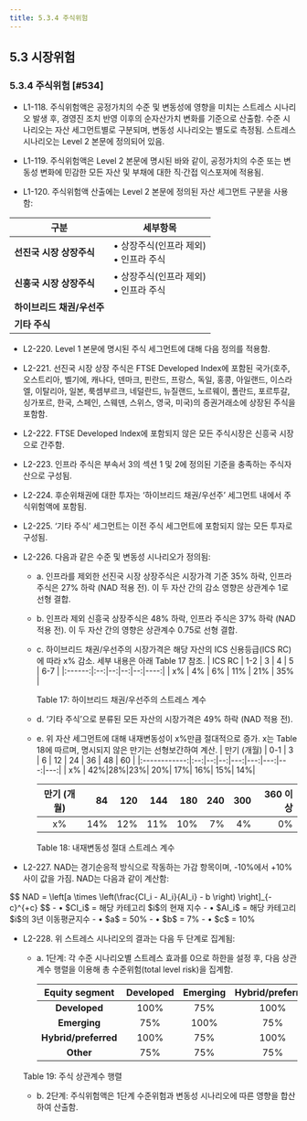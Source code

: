 ```yaml
---
title: 5.3.4 주식위험 
---
```

## 5.3 시장위험
### 5.3.4 주식위험 [#534]

- L1-118. 주식위험액은 공정가치의 수준 및 변동성에 영향을 미치는 스트레스 시나리오 발생 후, 경영진 조치 반영 이후의 순자산가치 변화를 기준으로 산출함. 수준 시나리오는 자산 세그먼트별로 구분되며, 변동성 시나리오는 별도로 측정됨. 스트레스 시나리오는 Level 2 본문에 정의되어 있음.

- L1-119. 주식위험액은 Level 2 본문에 명시된 바와 같이, 공정가치의 수준 또는 변동성 변화에 민감한 모든 자산 및 부채에 대한 직·간접 익스포져에 적용됨.

- L1-120. 주식위험액 산출에는 Level 2 본문에 정의된 자산 세그먼트 구분을 사용함:

|구분|세부항목|
|--|--|
|**선진국 시장 상장주식**|• 상장주식(인프라 제외)<br/> • 인프라 주식 |
|**신흥국 시장 상장주식** |• 상장주식(인프라 제외)<br/> • 인프라 주식 |
|**하이브리드 채권/우선주**||
|**기타 주식**||

- L2-220. Level 1 본문에 명시된 주식 세그먼트에 대해 다음 정의를 적용함.
- L2-221. 선진국 시장 상장 주식은 FTSE Developed Index에 포함된 국가(호주, 오스트리아, 벨기에, 캐나다, 덴마크, 핀란드, 프랑스, 독일, 홍콩, 아일랜드, 이스라엘, 이탈리아, 일본, 룩셈부르크, 네덜란드, 뉴질랜드, 노르웨이, 폴란드, 포르투갈, 싱가포르, 한국, 스페인, 스웨덴, 스위스, 영국, 미국)의 증권거래소에 상장된 주식을 포함함.
- L2-222. FTSE Developed Index에 포함되지 않은 모든 주식시장은 신흥국 시장으로 간주함.
- L2-223. 인프라 주식은 부속서 3의 섹션 1 및 2에 정의된 기준을 충족하는 주식자산으로 구성됨.
- L2-224. 후순위채권에 대한 투자는 ‘하이브리드 채권/우선주’ 세그먼트 내에서 주식위험액에 포함됨.
- L2-225. ‘기타 주식’ 세그먼트는 이전 주식 세그먼트에 포함되지 않는 모든 투자로 구성됨.
- L2-226. 다음과 같은 수준 및 변동성 시나리오가 정의됨:
  - a. 인프라를 제외한 선진국 시장 상장주식은 시장가격 기준 35% 하락, 인프라 주식은 27% 하락 (NAD 적용 전). 이 두 자산 간의 감소 영향은 상관계수 1로 선형 결합.
  - b. 인프라 제외 신흥국 상장주식은 48% 하락, 인프라 주식은 37% 하락 (NAD 적용 전). 이 두 자산 간의 영향은 상관계수 0.75로 선형 결합.
  - c. 하이브리드 채권/우선주의 시장가격은 해당 자산의 ICS 신용등급(ICS RC)에 따라 x% 감소. 세부 내용은 아래 Table 17 참조.
    | ICS RC | 1-2 | 3 | 4 | 5 | 6-7 |
    |:------:|:--:|--:|--:|--:|----:|
    | x%     | 4% | 6% | 11% | 21% | 35% |

    <GCaption>Table 17: 하이브리드 채권/우선주의 스트레스 계수</GCaption>
  - d. ‘기타 주식’으로 분류된 모든 자산의 시장가격은 49% 하락 (NAD 적용 전).
  - e. 위 자산 세그먼트에 대해 내재변동성이 x%만큼 절대적으로 증가. x는 Table 18에 따르며, 명시되지 않은 만기는 선형보간하여 계산.
    | 만기 (개월) | 0-1 | 3 | 6 | 12 | 24 | 36 | 48 | 60 |
    |:------------:|:--:|--:|--:|---:|---:|---:|---:|---:|
    | x%           | 42%|28%|23%| 20%| 17%| 16%| 15%| 14%|

    | 만기 (개월) | 84 | 120 | 144 | 180 | 240 | 300 | 360 이상 |
    |:------------:|----:|----:|----:|----:|----:|----:|--------:|
    | x%           | 14% | 12% | 11% | 10% |  7% |  4% |     0%  |

    <GCaption>Table 18: 내재변동성 절대 스트레스 계수</GCaption>

- L2-227. NAD는 경기순응적 방식으로 작동하는 가감 항목이며, -10%에서 +10% 사이 값을 가짐. NAD는 다음과 같이 계산함:
<GMath title="NAD">
$$
NAD = \left[a \times \left(\frac{CI_i - AI_i}{AI_i} - b \right) \right]_{-c}^{+c}
$$
</GMath>
<GCmt>
- • $CI_i$ = 해당 카테고리 $i$의 현재 지수
- • $AI_i$ = 해당 카테고리 $i$의 3년 이동평균지수
- • $a$ = 50%
- • $b$ = 7%
- • $c$ = 10%
</GCmt>

- L2-228. 위 스트레스 시나리오의 결과는 다음 두 단계로 집계됨:
  - a. 1단계: 각 수준 시나리오별 스트레스 효과를 0으로 하한을 설정 후, 다음 상관계수 행렬을 이용해 총 수준위험(total level risk)을 집계함.

    | Equity segment      | Developed | Emerging | Hybrid/preferred | Other |
    |:-------------------:|:---------:|:--------:|:-----------------:|:-----:|
    | **Developed**       | 100%      | 75%      | 100%              | 75%   |
    | **Emerging**        | 75%       | 100%     | 75%               | 75%   |
    | **Hybrid/preferred**| 100%      | 75%      | 100%              | 75%   |
    | **Other**           | 75%       | 75%      | 75%               | 100%  |

  <GCaption>Table 19: 주식 상관계수 행렬</GCaption>
  - b. 2단계: 주식위험액은 1단계 수준위험과 변동성 시나리오에 따른 영향을 합산하여 산출함.
